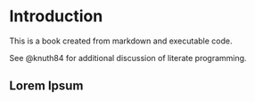 # Introduction

This is a book created from markdown and executable code.

See @knuth84 for additional discussion of literate programming.

## Lorem Ipsum {#sec-lorem-ipsum}
